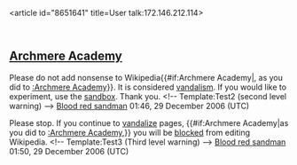 <article id="8651641" title=User talk:172.146.212.114>
	<talkpage id="8651641" title="User talk:172.146.212.114">
==[[Archmere Academy]]==
Please do not add nonsense to Wikipedia{{#if:Archmere Academy|, as you did to [[:Archmere Academy]]}}. It is considered [[Wikipedia:Vandalism|vandalism]]. If you would like to experiment, use the [[Wikipedia:Sandbox|sandbox]]. Thank you. &lt;!-- Template:Test2 (second level warning) --&gt; [[User:Blood red sandman|Blood red sandman]] 01:46, 29 December 2006 (UTC)

Please stop. If you continue to [[Wikipedia:Vandalism|vandalize]] pages, {{#if:Archmere Academy|as you did to [[:Archmere Academy]],}} you will be [[Wikipedia:Blocking policy|blocked]] from editing Wikipedia. &lt;!-- Template:Test3 (Third level warning) --&gt; [[User:Blood red sandman|Blood red sandman]] 01:50, 29 December 2006 (UTC)
	</talkpage>
</article>